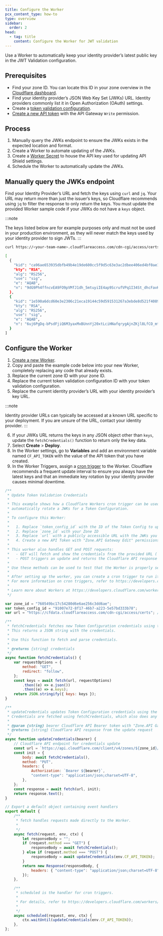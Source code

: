 ```yaml
---
title: Configure the Worker
pcx_content_type: how-to
type: overview
sidebar:
  order: 2
head:
  - tag: title
    content: Configure the Worker for JWT validation
---
```


Use a Worker to automatically keep your identity provider’s latest public key in the JWT Validation configuration.

## Prerequisites

- Find your zone ID. You can locate this ID in your zone overview in the [Cloudflare dashboard](https://dash.cloudflare.com/).
- Find your identity provider’s JSON Web Key Set (JWKs) URL. Identity providers commonly list it in Open Authorization (OAuth) settings.
- Create a [token validation configuration](/api-shield/security/jwt-validation/#add-a-token-validation-configuration).
- [Create a new API token](https://dash.cloudflare.com/profile/api-tokens) with the API Gateway `Write` permission.

## Process

1. Manually query the JWKs endpoint to ensure the JWKs exists in the expected location and format.
2. Create a Worker to automate updating of the JWKs.
3. Create a [Worker Secret](/workers/configuration/secrets/#via-the-dashboard) to house the API key used for updating API Shield settings.
4. Schedule the Worker to automatically update the JWKs.

## Manually query the JWKs endpoint

Find your Identity Provider’s URL and fetch the keys using `curl` and `jq`. Your URL may return more than just the issuer’s keys, so Cloudflare recommends using `jq` to filter the response to only return the keys. You must update the provided Worker sample code if your JWKs do not have a `keys` object.

:::note

The keys listed below are for example purposes only and must not be used in your production environment, as they will never match the keys used by your identity provider to sign JWTs.
:::

```sh title="Query the JWKs endpoint"
curl https://<your-team-name>.cloudflareaccess.com/cdn-cgi/access/certs -s | jq .keys
```

```sh output
[
  {
    "kid": "ca96ae653935dbfb49b4e19de600cc5f9d5c63e3ac2dbee406ed4bf0ae100cce",
    "kty": "RSA",
    "alg": "RS256",
    "use": "sig",
    "e": "AQAB",
    "n": "9dG9Ph4ffncvEA9FO9pVMfJ1dh_5mtuyiIE4ap9ScrufVPq1I34St_dhcFavKiytK7Id7gTlgQgaouoJ0I5OJ_bytgX-B7oOUQHO-nJOAMycORXN8ZNaMBPKg9nBLL_BFY0YX5HggqrkXkZjJ--R4JpB30ENS8A6hxmEJ__yGMZTE2LHZoiYj9iyGNu3s3JflAoRlmziI8LsFXwyFAJUWRZq4SkSfyrRJ89pXPxIqBn9uYBtnxWzUpWG3xKZu0JAbi9YiwFCJrSe_CarvpARoWsOldtrty5yT1yJ1PZlImlF-yuEwjOoZxeib4WSidABZH0O3pbDACo8MfxR5rghHQ"
  },
  {
    "kid": "1e590a6dcd60e3e2306c21eca19144c59d591531267a3ebde8d521f40894329d",
    "kty": "RSA",
    "alg": "RS256",
    "use": "sig",
    "e": "AQAB",
    "n": "6uj6PgDq-bPsdFjiQ6M3yaxMxBUnnYj20xtLciHNafqrygAjnZKjl8LfCO_mtZ7jxfJNCARsz0L3sF9LAtARZqcsUvYLUlNDzflwNTe8woCT7yw0Ml2ZV5BWDbc3izEQnvjlBDGWv9p5jv-D-YNExtIzZKsRKyoy7hSu5FhyxmPfiAXo8b67f0dNy8V8HZfQJ5i9VGyK4Z5xKM-FjHOrC2uIbhzUE6wDe_0M23RTCxj7ZxzXUzZzc-_EBjmZDAI3tI2zBYymO55_gw8zHrNsZ4-32YvNTjBAiTLsjvKlsvNtPTN8q3saoZJWQMSiMi8dRalgA6pUDgcNs5lB9E7tWw"
  }
]
```

## Configure the Worker

1. [Create a new Worker](/workers/get-started/guide/).
2. Copy and paste the example code below into your new Worker, completely replacing any code that already exists.
3. Replace the current zone ID with your zone ID.
4. Replace the current token validation configuration ID with your token validation configuration.
5. Replace the current identity provider’s URL with your identity provider’s key URL.

:::note

Identity provider URLs can typically be accessed at a known URL specific to your deployment. If you are unsure of the URL, contact your identity provider.
:::

6. If your JWKs URL returns the keys in any JSON object other than `keys`, update the `fetchCredentials()` function to return only the key data.
7. Select **Create** > **Deploy**.
8. In the Worker settings, go to **Variables** and add an environment variable named `CF_API_TOKEN` with the value of the API token that you have created.
9. In the Worker Triggers, assign a [cron trigger](/workers/configuration/cron-triggers/) to the Worker. Cloudflare recommends a frequent update interval to ensure you always have the latest keys and that an immediate key rotation by your identity provider causes minimal downtime.

```js title="JavaScript example code"
/**
 * Update Token Validation Credentials
 *
 * This example shows how a Cloudflare Workers cron trigger can be used to
 * automatically rotate a JWKs for a Token Configuration.
 *
 * To configure this Worker:
 *
 *   1. Replace `token_config_id` with the ID of the Token Config to update
 *   2. Replace `zone_id` with your Zone ID
 *   3. Replace `url` with a publicly accessible URL with the JWKs you want to use
 *   4. Create a new API Token with "Zone.API Gateway Edit" permissions and add it as a secret with the name `CF_API_TOKEN` (see https://developers.cloudflare.com/workers/configuration/secrets/)
 *
 * This worker also handles GET and POST requests:
 *   - GET will fetch and show the credentials from the provided URL (`GET https://random-worker-name-c134.example.workers.dev/`)
 *   - POST triggers an update and returns the Cloudflare API response of that update (`POST https://random-worker-name-c134.example.workers.dev/`)
 *
 * Use these methods can be used to test that the Worker is properly set up.
 *
 * After setting up the worker, you can create a cron trigger to run it periodically.
 * For more information on cron triggers, refer to https://developers.cloudflare.com/workers/configuration/cron-triggers/
 *
 * Learn more about Workers at https://developers.cloudflare.com/workers/
 */

var zone_id = "760549bc17c54280d6e6ae256c3dd6ae";
var token_config_id = "91007e72-8f17-46b7-a223-5e57bd333b78";
var url = "https://cfdata.cloudflareaccess.com/cdn-cgi/access/certs"; // JWKs

/**
 * fetchCredentials fetches new Token Configuration credentials using the URL defined above.
 * This returns a JSON string with the credentials.
 *
 * Use this function to fetch and parse credentials.
 *
 * @returns {string} credentials
 */
async function fetchCredentials() {
	var requestOptions = {
		method: "GET",
		redirect: "follow",
	};
	const keys = await fetch(url, requestOptions)
		.then((e) => e.json())
		.then((e) => e.keys);
	return JSON.stringify({ keys: keys });
}

/**
 * updateCredentials updates Token Configuration credentials using the Cloudflare API.
 * Credentials are fetched using fetchCredentials, which also does any required processing.
 *
 * @param {string} bearer Cloudflare API Bearer token with "Zone.API Gateway Edit" permissions
 * @returns {string} Cloudflare API response from the update request
 */
async function updateCredentials(bearer) {
	// Cloudflare API endpoint for credentials update
	const url = `https://api.cloudflare.com/client/v4/zones/${zone_id}/api_gateway/token_validation/${token_config_id}/credentials`;
	const init = {
		body: await fetchCredentials(),
		method: "PUT",
		headers: {
			Authorization: `Bearer ${bearer}`,
			"content-type": "application/json;charset=UTF-8",
		},
	};
	const response = await fetch(url, init);
	return response.text();
}

// Export a default object containing event handlers
export default {
	/**
	 * fetch handles requests made directly to the Worker.
	 *
	 */
	async fetch(request, env, ctx) {
		let responseBody = "";
		if (request.method === "GET") {
			responseBody = await fetchCredentials();
		} else if (request.method === "POST") {
			responseBody = await updateCredentials(env.CF_API_TOKEN);
		}
		return new Response(responseBody, {
			headers: { "content-type": "application/json;charset=UTF-8" },
		});
	},

	/**
	 * scheduled is the handler for cron triggers.
	 *
	 * For details, refer to https://developers.cloudflare.com/workers/configuration/cron-triggers/
	 *
	 */
	async scheduled(request, env, ctx) {
		ctx.waitUntil(updateCredentials(env.CF_API_TOKEN));
	},
};
```
